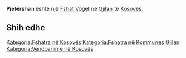 {{Fshat në Kosovës
 | Emri                = Pjetërshan
| sqi_N_name = Pjetërshan
| sqi_N_FULL_NAME_RO = Pjetërshan
| sqi_N_FULL_NAME_ND_RO = Pjetershan
| sqi_N_SORT_NAME_RG = PJETERSHAN
| sqi_N_FULL_NAME_RG = Pjetërshan
| sqi_N_FULL_NAME_ND_RG = Pjetershan
| sqi_V_name = Petrushani
| sqi_V_FULL_NAME_RO = Petrushani Pjetershtan
| sqi_V_FULL_NAME_ND_RO = Petrushani Pjetershtan
| sqi_V_SORT_NAME_RG = PETRUSHANI PJETERSHTAN
| sqi_V_FULL_NAME_RG = Petrushani Pjetershtan
| sqi_V_FULL_NAME_ND_RG = Petrushani Pjetershtan
| srp_N_name = Petrušan
| srp_N_FULL_NAME_RO = Petrušan
| srp_N_FULL_NAME_ND_RO = Petrusan
| srp_N_SORT_NAME_RG = PETRUSAN
| srp_N_FULL_NAME_RG = Petrušan
| srp_N_FULL_NAME_ND_RG = Petrusan
| srp_NS_name = Петрушан
| srp_NS_FULL_NAME_RO = Петрушан
| srp_NS_FULL_NAME_ND_RO = Петрушан
| srp_NS_SORT_NAME_RG = ПЕТРУШАН
| srp_NS_FULL_NAME_RG = Петрушан
| srp_NS_FULL_NAME_ND_RG = Петрушан

 | Emri (Rasa dhanore) = 
 | Figura              = 
 | Shteti              = Kosovo
 | Komuna              = Gjilan
 | Kodi postar         = 
 | Sipërfaqja          = 

 | Popullsia           = 

 | Regj. i popullsisë  = 
 | Dend. e popullsisë  = 
 | Faqja zyrtare       = 
 <!--- Koordinatat ----> 
 | Gjerësia            = 42.340556
 | Gjatësia            = 20.458889
 | Lartësia            = 
}}
'''Pjetërshan''' është një [[Fshat Vogel]] në [[Gjilan]] të [[Kosovës]].

<!-- == Gjeografia == -->
<!-- == Historia == -->
<!-- == Demografia == -->
== Shih edhe ==
{{Komuna Gjilan}}
{{Kosovo-Administrata-Cung}}

[[Kategoria:Fshatra në Kosovës]]
[[Kategoria:Fshatra në Kommunes Gjilan]]
[[Kategoria:Vendbanime në Kosovës]]